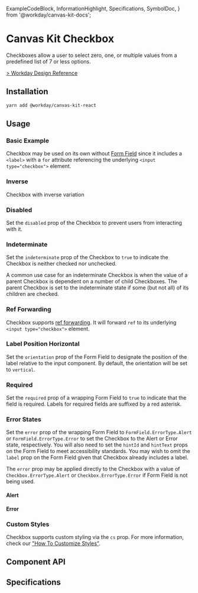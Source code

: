  ExampleCodeBlock,
  InformationHighlight,
  Specifications,
  SymbolDoc,
} from '@workday/canvas-kit-docs';


# Canvas Kit Checkbox

Checkboxes allow a user to select zero, one, or multiple values from a predefined list of 7 or less
options.

[> Workday Design Reference](https://design.workday.com/components/inputs/checkboxes)

## Installation

```sh
yarn add @workday/canvas-kit-react
```

## Usage

### Basic Example

Checkbox may be used on its own without [Form Field](/components/inputs/form-field/) since it
includes a `<label>` with a `for` attribute referencing the underlying `<input type="checkbox">`
element.

<ExampleCodeBlock code={Basic} />

### Inverse

Checkbox with inverse variation

<ExampleCodeBlock code={Inverse} />

### Disabled

Set the `disabled` prop of the Checkbox to prevent users from interacting with it.

<ExampleCodeBlock code={Disabled} />

### Indeterminate

Set the `indeterminate` prop of the Checkbox to `true` to indicate the Checkbox is neither checked
nor unchecked.

A common use case for an indeterminate Checkbox is when the value of a parent Checkbox is dependent
on a number of child Checkboxes. The parent Checkbox is set to the indeterminate state if some (but
not all) of its children are checked.

<ExampleCodeBlock code={Indeterminate} />

### Ref Forwarding

Checkbox supports [ref forwarding](https://reactjs.org/docs/forwarding-refs.html). It will forward
`ref` to its underlying `<input type="checkbox">` element.

<ExampleCodeBlock code={RefForwarding} />

### Label Position Horizontal

Set the `orientation` prop of the Form Field to designate the position of the label relative to the
input component. By default, the orientation will be set to `vertical`.

<ExampleCodeBlock code={LabelPosition} />

### Required

Set the `required` prop of a wrapping Form Field to `true` to indicate that the field is required.
Labels for required fields are suffixed by a red asterisk.

<ExampleCodeBlock code={Required} />

### Error States

Set the `error` prop of the wrapping Form Field to `FormField.ErrorType.Alert` or
`FormField.ErrorType.Error` to set the Checkbox to the Alert or Error state, respectively. You will
also need to set the `hintId` and `hintText` props on the Form Field to meet accessibility
standards. You may wish to omit the `label` prop on the Form Field given that Checkbox already
includes a label.

The `error` prop may be applied directly to the Checkbox with a value of `Checkbox.ErrorType.Alert`
or `Checkbox.ErrorType.Error` if Form Field is not being used.

#### Alert

<ExampleCodeBlock code={Alert} />

#### Error

<ExampleCodeBlock code={Error} />

### Custom Styles

Checkbox supports custom styling via the `cs` prop. For more information, check our
["How To Customize Styles"](https://workday.github.io/canvas-kit/?path=/docs/styling-how-to-customize-styles--docs).

## Component API

<SymbolDoc name="Checkbox" fileName="/react/" />

## Specifications

<Specifications file="Checkbox.spec.ts" name="Checkbox" />
